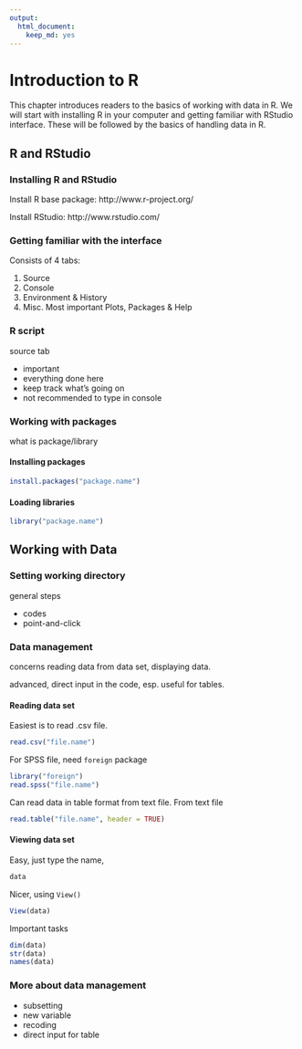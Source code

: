 ```yaml
---
output:
  html_document:
    keep_md: yes
---
```


# Introduction to R
This chapter introduces readers to the basics of working with data in R. We will start with installing R in your computer and getting familiar with RStudio interface. These will be followed by the basics of handling data in R.

## R and RStudio
### Installing R and RStudio
Install R base package: http://www.r-project.org/

Install RStudio: http://www.rstudio.com/

### Getting familiar with the interface
Consists of 4 tabs:

1. Source
2. Console
3. Environment & History
4. Misc. Most important Plots, Packages & Help
<img>

### R script
source tab

* important
* everything done here
* keep track what's going on
* not recommended to type in console

### Working with packages
what is package/library

#### Installing packages
```r
install.packages("package.name")
```

#### Loading libraries
```r
library("package.name")
```

## Working with Data
### Setting working directory
general steps

* codes
* point-and-click
<img>

### Data management
concerns reading data from data set, displaying data.

advanced, direct input in the code, esp. useful for tables.

#### Reading data set
Easiest is to read .csv file.
```r
read.csv("file.name")
```

For SPSS file, need `foreign` package
```r
library("foreign")
read.spss("file.name")
```

Can read data in table format from text file.
From text file
```r
read.table("file.name", header = TRUE)
```

#### Viewing data set
Easy, just type the name,
```r
data
```
Nicer, using `View()`
```r
View(data)
```
Important tasks
```r
dim(data)
str(data)
names(data)
```

### More about data management
* subsetting
* new variable
* recoding
* direct input for table



